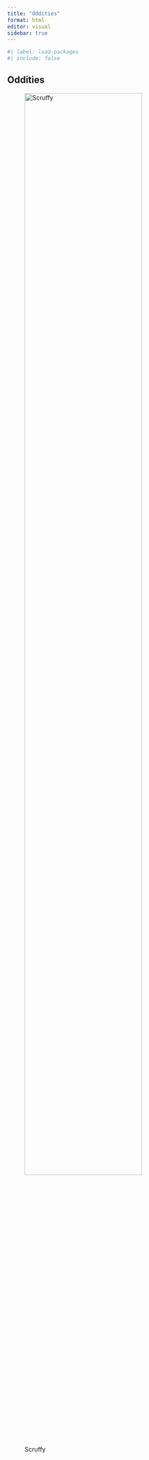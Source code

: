```yaml
---
title: "Oddities"
format: html
editor: visual
sidebar: true
---
```


```r
#| label: load-packages
#| include: false


```

## Oddities

![Scruffy](IMG_6422.jpg){fig-align="center" width="80%"}
